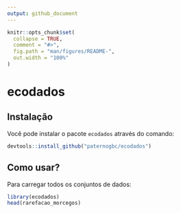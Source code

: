 ```yaml
---
output: github_document
---
```


<!-- README.md is generated from README.Rmd. Please edit that file -->

```r
knitr::opts_chunk$set(
  collapse = TRUE,
  comment = "#>",
  fig.path = "man/figures/README-",
  out.width = "100%"
)
```

# ecodados

<!-- badges: start -->
<!-- badges: end -->

## Instalação

Você pode instalar o pacote `ecodados` através do comando:

```r
devtools::install_github("paternogbc/ecodados")
```

## Como usar?

Para carregar todos os conjuntos de dados:

```r
library(ecodados)
head(rarefacao_morcegos)
```
